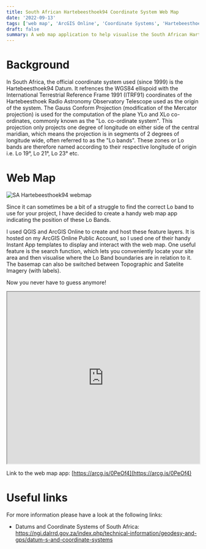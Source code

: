```yaml
---
title: South African Hartebeesthoek94 Coordinate System Web Map
date: '2022-09-13'
tags: ['web map', 'ArcGIS Online', 'Coordinate Systems', 'Hartebeesthoek94']
draft: false
summary: A web map application to help visualise the South African Hartebeesthoek94 Coordinate System
---
```


# Background

In South Africa, the official coordinate system used (since 1999) is the Hartebeesthoek94 Datum. It refrences the WGS84 ellispoid with the International Terrestrial Reference Frame 1991 (ITRF91) coordinates of the Hartebeesthoek Radio Astronomy Observatory Telescope used as the origin of the system. The Gauss Conform Projection (modification of the Mercator projection) is used for the computation of the plane YLo and XLo co-ordinates, commonly known as the "Lo. co-ordinate system". This projection only projects one degree of longitude on either side of the central maridian, which means the projection is in segments of 2 degrees of longitude wide, often referred to as the "Lo bands". These zones or Lo bands are therefore named according to their respective longitude of origin i.e. Lo 19°, Lo 21°, Lo 23° etc.

# Web Map

![SA Hartebeesthoek94 webmap](https://utfs.io/a/fo9kmmqkx7/MDuYRQOXX1wgGT1kan0DN0B19SRevJCKcyY2m3lDWzkO8AqV)

Since it can sometimes be a bit of a struggle to find the correct Lo band to use for your project, I have decided to create a handy web map app indicating the position of these Lo Bands.

I used QGIS and ArcGIS Online to create and host these feature layers. It is hosted on my ArcGIS Online Public Account, so I used one of their handy Instant App templates to display and interact with the web map. One useful feature is the search function, which lets you conveniently locate your site area and then visualise where the Lo Band boundaries are in relation to it. The basemap can also be switched between Topographic and Satelite Imagery (with labels).

Now you never have to guess anymore!

<iframe
  src="https://www.arcgis.com/apps/instant/basic/index.html?appid=2aea5d52876040bcbbbc67e4ccc8b663"
  width="100%"
  height="450"
  style={{ border: 0 }}
  allowFullScreen
></iframe>

Link to the web map app: [https://arcg.is/0PeOf4](https://arcg.is/0PeOf4)

# Useful links

For more information please have a look at the following links:

- Datums and Coordinate Systems of South Africa: https://ngi.dalrrd.gov.za/index.php/technical-information/geodesy-and-gps/datum-s-and-coordinate-systems
